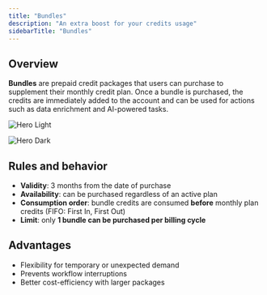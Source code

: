 ```yaml
---
title: "Bundles"
description: "An extra boost for your credits usage"
sidebarTitle: "Bundles"
---
```


## Overview

**Bundles** are prepaid credit packages that users can purchase to supplement their monthly credit plan. Once a bundle is purchased, the credits are immediately added to the account and can be used for actions such as data enrichment and AI-powered tasks.

<img
  className="block dark:hidden"
  src="/images/hero-bundle-mode-light.png"
  alt="Hero Light"
  title={true}
/>

<img
  className="hidden dark:block"
  src="/images/hero-bundle-mode-dark.png"
  alt="Hero Dark"
  title={true}
/>


## Rules and behavior

- **Validity**: 3 months from the date of purchase
- **Availability**: can be purchased regardless of an active plan
- **Consumption order**: bundle credits are consumed **before** monthly plan credits (FIFO: First In, First Out)
- **Limit**: only **1 bundle can be purchased per billing cycle**

## Advantages

- Flexibility for temporary or unexpected demand
- Prevents workflow interruptions
- Better cost-efficiency with larger packages
